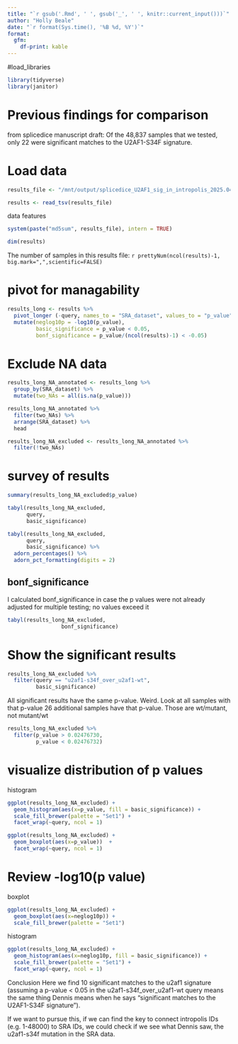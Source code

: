 ```yaml
---
title: "`r gsub('.Rmd', ' ', gsub('_', ' ', knitr::current_input()))`"
author: "Holly Beale"
date: "`r format(Sys.time(), '%B %d, %Y')`"
format: 
  gfm:
    df-print: kable
---
```


#load_libraries

```r

library(tidyverse)
library(janitor)
```
# Previous findings for comparison
from splicedice manuscript draft:
Of the 48,837 samples that we tested, only 22 were significant matches to the U2AF1-S34F signature.

# Load data
```r
results_file <- "/mnt/output/splicedice_U2AF1_sig_in_intropolis_2025.04.29_23.43.54//U2AF1_sig_in_intropolis.pvals.tsv"

results <- read_tsv(results_file)
```

data features
```r

system(paste("md5sum", results_file), intern = TRUE)

dim(results)


```

The number of samples in this results file:
`r prettyNum(ncol(results)-1, big.mark=",",scientific=FALSE)`

# pivot for managability
```r

results_long <- results %>%
  pivot_longer (-query, names_to = "SRA_dataset", values_to = "p_value") %>%
  mutate(neglog10p = -log10(p_value),
         basic_significance = p_value < 0.05,
         bonf_significance = p_value/(ncol(results)-1) < -0.05)

```
# Exclude NA data
```r
results_long_NA_annotated <- results_long %>%
  group_by(SRA_dataset) %>%
  mutate(two_NAs = all(is.na(p_value))) 

results_long_NA_annotated %>%
  filter(two_NAs) %>%
  arrange(SRA_dataset) %>%
  head

results_long_NA_excluded <- results_long_NA_annotated %>%
  filter(!two_NAs)


```




# survey of results
```r
summary(results_long_NA_excluded$p_value)
```


```r
tabyl(results_long_NA_excluded,
      query,
      basic_significance)
```


```r
tabyl(results_long_NA_excluded,
      query,
      basic_significance) %>%
  adorn_percentages() %>%
  adorn_pct_formatting(digits = 2)
```

## bonf_significance
I calculated bonf_significance in case the p values were not already adjusted for multiple testing; no values exceed it
```r
tabyl(results_long_NA_excluded,
                 bonf_significance)
```

# Show the significant results
```r

results_long_NA_excluded %>%
  filter(query == "u2af1-s34f_over_u2af1-wt",
         basic_significance)

```

All significant results have the same p-value. Weird. Look at all samples with that p-value
26 additional samples have that p-value. Those are wt/mutant, not mutant/wt

```r

results_long_NA_excluded %>%
  filter(p_value > 0.02476730,
         p_value < 0.02476732)

```


# visualize distribution of p values
histogram

```r

ggplot(results_long_NA_excluded) + 
  geom_histogram(aes(x=p_value, fill = basic_significance)) +
  scale_fill_brewer(palette = "Set1") +
  facet_wrap(~query, ncol = 1)

```

```r

ggplot(results_long_NA_excluded) + 
  geom_boxplot(aes(x=p_value))  +
  facet_wrap(~query, ncol = 1)

```
# Review -log10(p value) 
boxplot
```r
ggplot(results_long_NA_excluded) + 
  geom_boxplot(aes(x=neglog10p)) +
  scale_fill_brewer(palette = "Set1")
```

histogram
```r
ggplot(results_long_NA_excluded) + 
  geom_histogram(aes(x=neglog10p, fill = basic_significance)) +
  scale_fill_brewer(palette = "Set1") +
  facet_wrap(~query, ncol = 1)

```

Conclusion
Here we find 10 significant matches to the u2af1 signature (assuming a p-value < 0.05 in the u2af1-s34f_over_u2af1-wt query means the same thing Dennis means when he says "significant matches to the U2AF1-S34F signature"). 

If we want to pursue this, if we can find the key to connect intropolis IDs (e.g. 1-48000) to SRA IDs, we could check if we see what Dennis saw, the u2af1-s34f mutation in the SRA data.